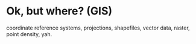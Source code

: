 # Ok, but where? (GIS)

coordinate reference systems, projections, shapefiles, vector data, raster, point density, yah.